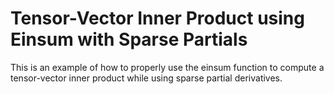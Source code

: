 Tensor-Vector Inner Product using Einsum with Sparse Partials
===============================================================

This is an example of how to properly use the einsum function
to compute a tensor-vector inner product while using sparse partial
derivatives.


<WorkedExample />
